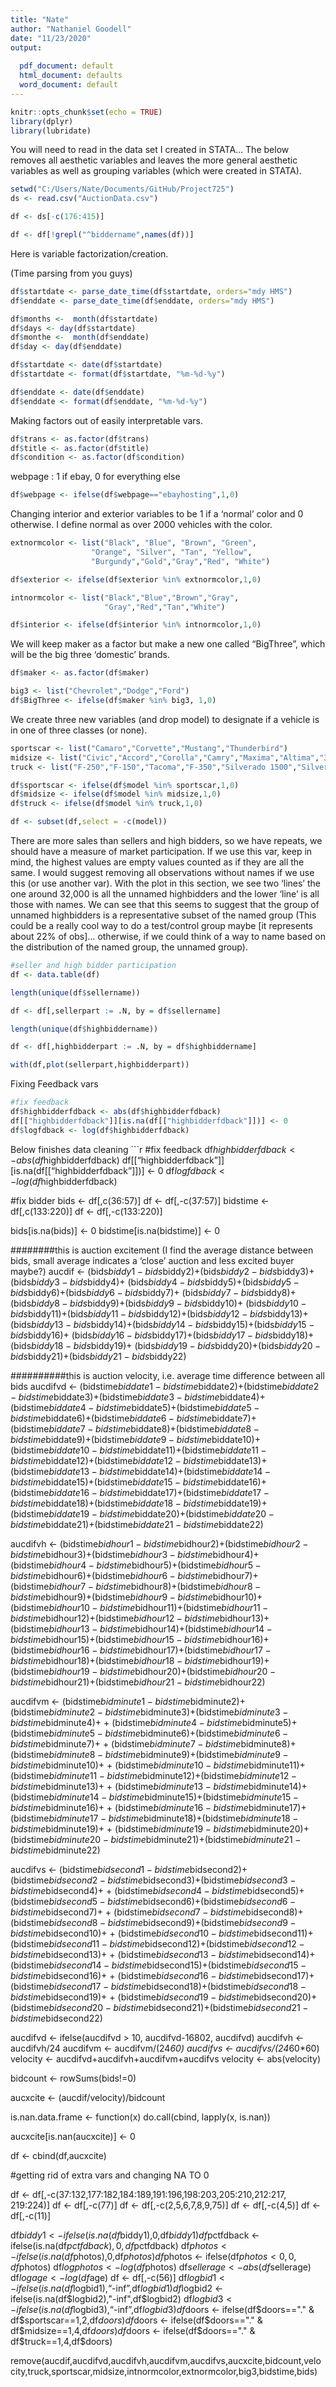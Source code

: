 ```yaml
---
title: "Nate"
author: "Nathaniel Goodell"
date: "11/23/2020"
output: 
  
  pdf_document: default
  html_document: defaults 
  word_document: default
---
```


```r
knitr::opts_chunk$set(echo = TRUE)
library(dplyr)
library(lubridate)
```

You will need to read in the data set I created in STATA... The below removes all aesthetic variables and leaves the more general aesthetic variables as well as grouping variables (which were created in STATA).
```r
setwd("C:/Users/Nate/Documents/GitHub/Project725")
ds <- read.csv("AuctionData.csv")

df <- ds[-c(176:415)]

df <- df[!grepl("^biddername",names(df))]

```

Here is variable factorization/creation.

(Time parsing from you guys)
```r

df$startdate <- parse_date_time(df$startdate, orders="mdy HMS")
df$enddate <- parse_date_time(df$enddate, orders="mdy HMS")

df$months <-  month(df$startdate)
df$days <- day(df$startdate)
df$monthe <-  month(df$enddate)
df$day <- day(df$enddate)

df$startdate <- date(df$startdate)
df$startdate <- format(df$startdate, "%m-%d-%y")

df$enddate <- date(df$enddate)
df$enddate <- format(df$enddate, "%m-%d-%y")
```

Making factors out of easily interpretable vars. 
```r
df$trans <- as.factor(df$trans)
df$title <- as.factor(df$title)
df$condition <- as.factor(df$condition)
```

webpage : 1 if ebay, 0 for everything else
```r
df$webpage <- ifelse(df$webpage=="ebayhosting",1,0)
```


Changing interior and exterior variables to be 1 if a 'normal' color and 0 otherwise. I define normal as over 2000 vehicles with the color. 
```r
extnormcolor <- list("Black", "Blue", "Brown", "Green",
                  "Orange", "Silver", "Tan", "Yellow",
                  "Burgundy","Gold","Gray","Red", "White")

df$exterior <- ifelse(df$exterior %in% extnormcolor,1,0)

intnormcolor <- list("Black","Blue","Brown","Gray",
                     "Gray","Red","Tan","White")

df$interior <- ifelse(df$interior %in% intnormcolor,1,0)
```


We will keep maker as a factor but make a new one called "BigThree", which will be the big three 'domestic' brands.
```r
df$maker <- as.factor(df$maker)

big3 <- list("Chevrolet","Dodge","Ford")
df$BigThree <- ifelse(df$maker %in% big3, 1,0)
```

We create three new variables (and drop model) to designate if a vehicle is in one of three classes (or none).
```r
sportscar <- list("Camaro","Corvette","Mustang","Thunderbird")
midsize <- list("Civic","Accord","Corolla","Camry","Maxima","Altima","3-Series")
truck <- list("F-250","F-150","Tacoma","F-350","Silverado 1500","Silverado 2500","F-100")

df$sportscar <- ifelse(df$model %in% sportscar,1,0)
df$midsize <- ifelse(df$model %in% midsize,1,0)
df$truck <- ifelse(df$model %in% truck,1,0)

df <- subset(df,select = -c(model))
```

There are more sales than sellers and high bidders, so we have repeats, we should have a measure of market participation. If we use this var, keep in mind, the highest values are empty values counted as if they are all the same. I would suggest removing all observations without names if we use this (or use another var). With the plot in this section, we see two 'lines' the one around 32,000 is all the unnamed highbidders and the lower 'line' is all those with names. We can see that this seems to suggest that the group of unnamed highbidders is a representative subset of the named group (This could be a really cool way to do a test/control group maybe [it represents about 22% of obs]... otherwise, if we could think of a way to name based on the distribution of the named group, the unnamed group).
```r
#seller and high bidder participation
df <- data.table(df)

length(unique(df$sellername))

df <- df[,sellerpart := .N, by = df$sellername]

length(unique(df$highbiddername))

df <- df[,highbidderpart := .N, by = df$highbiddername]

with(df,plot(sellerpart,highbidderpart))
```

Fixing Feedback vars

```r
#fix feedback
df$highbidderfdback <- abs(df$highbidderfdback)
df[["highbidderfdback"]][is.na(df[["highbidderfdback"]])] <- 0
df$logfdback <- log(df$highbidderfdback)
```

Below finishes data cleaning
```r
#fix feedback
df$highbidderfdback <- abs(df$highbidderfdback)
df[["highbidderfdback"]][is.na(df[["highbidderfdback"]])] <- 0
df$logfdback <- log(df$highbidderfdback)

#fix bidder 
bids <- df[,c(36:57)]
df <- df[,-c(37:57)]
bidstime <- df[,c(133:220)]
df <- df[,-c(133:220)]

bids[is.na(bids)] <- 0
bidstime[is.na(bidstime)] <- 0

########this is auction excitement (I find the average distance between bids, small average indicates a 'close' auction and less excited buyer maybe?)
aucdif <- (bids$biddy1-bids$biddy2)+(bids$biddy2-bids$biddy3)+(bids$biddy3-bids$biddy4)+
  (bids$biddy4-bids$biddy5)+(bids$biddy5-bids$biddy6)+(bids$biddy6-bids$biddy7)+
  (bids$biddy7-bids$biddy8)+(bids$biddy8-bids$biddy9)+(bids$biddy9-bids$biddy10)+
  (bids$biddy10-bids$biddy11)+(bids$biddy11-bids$biddy12)+(bids$biddy12-bids$biddy13)+
  (bids$biddy13-bids$biddy14)+(bids$biddy14-bids$biddy15)+(bids$biddy15-bids$biddy16)+
  (bids$biddy16-bids$biddy17)+(bids$biddy17-bids$biddy18)+(bids$biddy18-bids$biddy19)+
  (bids$biddy19-bids$biddy20)+(bids$biddy20-bids$biddy21)+(bids$biddy21-bids$biddy22)

##########this is auction velocity, i.e. average time difference between all bids
aucdifvd <- (bidstime$biddate1-bidstime$biddate2)+(bidstime$biddate2-bidstime$biddate3)+(bidstime$biddate3-bidstime$biddate4)+
  (bidstime$biddate4-bidstime$biddate5)+(bidstime$biddate5-bidstime$biddate6)+(bidstime$biddate6-bidstime$biddate7)+
  (bidstime$biddate7-bidstime$biddate8)+(bidstime$biddate8-bidstime$biddate9)+(bidstime$biddate9-bidstime$biddate10)+
  (bidstime$biddate10-bidstime$biddate11)+(bidstime$biddate11-bidstime$biddate12)+(bidstime$biddate12-bidstime$biddate13)+
  (bidstime$biddate13-bidstime$biddate14)+(bidstime$biddate14-bidstime$biddate15)+(bidstime$biddate15-bidstime$biddate16)+
  (bidstime$biddate16-bidstime$biddate17)+(bidstime$biddate17-bidstime$biddate18)+(bidstime$biddate18-bidstime$biddate19)+
  (bidstime$biddate19-bidstime$biddate20)+(bidstime$biddate20-bidstime$biddate21)+(bidstime$biddate21-bidstime$biddate22)

aucdifvh <- (bidstime$bidhour1-bidstime$bidhour2)+(bidstime$bidhour2-bidstime$bidhour3)+(bidstime$bidhour3-bidstime$bidhour4)+
  (bidstime$bidhour4-bidstime$bidhour5)+(bidstime$bidhour5-bidstime$bidhour6)+(bidstime$bidhour6-bidstime$bidhour7)+
  (bidstime$bidhour7-bidstime$bidhour8)+(bidstime$bidhour8-bidstime$bidhour9)+(bidstime$bidhour9-bidstime$bidhour10)+
  (bidstime$bidhour10-bidstime$bidhour11)+(bidstime$bidhour11-bidstime$bidhour12)+(bidstime$bidhour12-bidstime$bidhour13)+
  (bidstime$bidhour13-bidstime$bidhour14)+(bidstime$bidhour14-bidstime$bidhour15)+(bidstime$bidhour15-bidstime$bidhour16)+
  (bidstime$bidhour16-bidstime$bidhour17)+(bidstime$bidhour17-bidstime$bidhour18)+(bidstime$bidhour18-bidstime$bidhour19)+
  (bidstime$bidhour19-bidstime$bidhour20)+(bidstime$bidhour20-bidstime$bidhour21)+(bidstime$bidhour21-bidstime$bidhour22)

aucdifvm <- (bidstime$bidminute1-bidstime$bidminute2)+(bidstime$bidminute2-bidstime$bidminute3)+(bidstime$bidminute3-bidstime$bidminute4)+
  +   (bidstime$bidminute4-bidstime$bidminute5)+(bidstime$bidminute5-bidstime$bidminute6)+(bidstime$bidminute6-bidstime$bidminute7)+
  +   (bidstime$bidminute7-bidstime$bidminute8)+(bidstime$bidminute8-bidstime$bidminute9)+(bidstime$bidminute9-bidstime$bidminute10)+
  +   (bidstime$bidminute10-bidstime$bidminute11)+(bidstime$bidminute11-bidstime$bidminute12)+(bidstime$bidminute12-bidstime$bidminute13)+
  +   (bidstime$bidminute13-bidstime$bidminute14)+(bidstime$bidminute14-bidstime$bidminute15)+(bidstime$bidminute15-bidstime$bidminute16)+
  +   (bidstime$bidminute16-bidstime$bidminute17)+(bidstime$bidminute17-bidstime$bidminute18)+(bidstime$bidminute18-bidstime$bidminute19)+
  +   (bidstime$bidminute19-bidstime$bidminute20)+(bidstime$bidminute20-bidstime$bidminute21)+(bidstime$bidminute21-bidstime$bidminute22)

aucdifvs <- (bidstime$bidsecond1-bidstime$bidsecond2)+(bidstime$bidsecond2-bidstime$bidsecond3)+(bidstime$bidsecond3-bidstime$bidsecond4)+
  +   (bidstime$bidsecond4-bidstime$bidsecond5)+(bidstime$bidsecond5-bidstime$bidsecond6)+(bidstime$bidsecond6-bidstime$bidsecond7)+
  +   (bidstime$bidsecond7-bidstime$bidsecond8)+(bidstime$bidsecond8-bidstime$bidsecond9)+(bidstime$bidsecond9-bidstime$bidsecond10)+
  +   (bidstime$bidsecond10-bidstime$bidsecond11)+(bidstime$bidsecond11-bidstime$bidsecond12)+(bidstime$bidsecond12-bidstime$bidsecond13)+
  +   (bidstime$bidsecond13-bidstime$bidsecond14)+(bidstime$bidsecond14-bidstime$bidsecond15)+(bidstime$bidsecond15-bidstime$bidsecond16)+
  +   (bidstime$bidsecond16-bidstime$bidsecond17)+(bidstime$bidsecond17-bidstime$bidsecond18)+(bidstime$bidsecond18-bidstime$bidsecond19)+
  +   (bidstime$bidsecond19-bidstime$bidsecond20)+(bidstime$bidsecond20-bidstime$bidsecond21)+(bidstime$bidsecond21-bidstime$bidsecond22)

aucdifvd <- ifelse(aucdifvd > 10, aucdifvd-16802, aucdifvd)
aucdifvh <- aucdifvh/24
aucdifvm <- aucdifvm/(24*60)
aucdifvs <- aucdifvs/(24*60*60)
velocity <- aucdifvd+aucdifvh+aucdifvm+aucdifvs
velocity <- abs(velocity)

bidcount <- rowSums(bids!=0)

aucxcite <- (aucdif/velocity)/bidcount

is.nan.data.frame <- function(x)
do.call(cbind, lapply(x, is.nan))

aucxcite[is.nan(aucxcite)] <- 0

df <- cbind(df,aucxcite)

#getting rid of extra vars and changing NA TO 0

df <- df[,-c(37:132,177:182,184:189,191:196,198:203,205:210,212:217,
             219:224)]
df <- df[,-c(77)]
df <- df[,-c(2,5,6,7,8,9,75)]
df <- df[,-c(4,5)]
df <- df[,-c(11)]

df$biddy1 <- ifelse(is.na(df$biddy1),0,df$biddy1)
df$pctfdback <- ifelse(is.na(df$pctfdback),0,df$pctfdback)
df$photos <- ifelse(is.na(df$photos),0,df$photos)
df$photos <- ifelse(df$photos<0,0,df$photos)
df$logphotos <- log(df$photos)
df$sellerage <- abs(df$sellerage)
df$logage <- log(df$age)
df <- df[,-c(56)]
df$logbid1 <- ifelse(is.na(df$logbid1),"-inf",df$logbid1)
df$logbid2 <- ifelse(is.na(df$logbid2),"-inf",df$logbid2)
df$logbid3 <- ifelse(is.na(df$logbid3),"-inf",df$logbid3)
df$doors <- ifelse(df$doors=="." & df$sportscar==1,2,df$doors)
df$doors <- ifelse(df$doors=="." & df$midsize==1,4,df$doors)
df$doors <- ifelse(df$doors=="." & df$truck==1,4,df$doors)

remove(aucdif,aucdifvd,aucdifvh,aucdifvm,aucdifvs,aucxcite,bidcount,velocity,truck,sportscar,midsize,intnormcolor,extnormcolor,big3,bidstime,bids)
